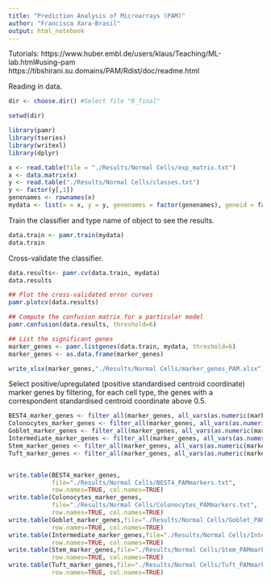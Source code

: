 ---
title: "Prediction Analysis of Microarrays (PAM)"
author: "Francisca Xara-Brasil"
output: html_notebook
---

Tutorials:
https://www.huber.embl.de/users/klaus/Teaching/ML-lab.html#using-pam
https://tibshirani.su.domains/PAM/Rdist/doc/readme.html

Reading in data.

```{r}
dir <- choose.dir() #Select file "R_final"

setwd(dir)

library(pamr)
library(tseries)
library(writexl)
library(dplyr)

x <- read.table(file = "./Results/Normal Cells/exp_matrix.txt") 
x <- data.matrix(x)
y <- read.table("./Results/Normal Cells/classes.txt")
y <- factor(y[,1])
genenames <- rownames(x)
mydata <- list(x = x, y = y, genenames = factor(genenames), geneid = factor(genenames))
```

Train the classifier and type name of object to see the results.

```{r}
data.train <- pamr.train(mydata)
data.train
```

Cross-validate the classifier.

```{r}
data.results<- pamr.cv(data.train, mydata)
data.results
```

```{r, fig.height=20, fig.width=10}
## Plot the cross-validated error curves
pamr.plotcv(data.results)
```


```{r}
## Compute the confusion matrix for a particular model 
pamr.confusion(data.results, threshold=6)
```

```{r}
## List the significant genes
marker_genes <- pamr.listgenes(data.train, mydata, threshold=6)
marker_genes <- as.data.frame(marker_genes)

write_xlsx(marker_genes,"./Results/Normal Cells/marker_genes_PAM.xlsx")
```

Select positive/upregulated (positive standardised centroid coordinate) marker genes by filtering, for each cell type, the genes with a correspondent standardised centroid coordinate above 0.5.

```{r}

BEST4_marker_genes <- filter_all(marker_genes, all_vars(as.numeric(marker_genes[,2]) > 0.5))
Colonocytes_marker_genes <- filter_all(marker_genes, all_vars(as.numeric(marker_genes[,3]) > 0.5))
Goblet_marker_genes <- filter_all(marker_genes, all_vars(as.numeric(marker_genes[,4]) > 0.5))
Intermediate_marker_genes <- filter_all(marker_genes, all_vars(as.numeric(marker_genes[,5]) > 0.5))
Stem_marker_genes <- filter_all(marker_genes, all_vars(as.numeric(marker_genes[,6]) > 0.5))
Tuft_marker_genes <- filter_all(marker_genes, all_vars(as.numeric(marker_genes[,7]) > 0.5))


write.table(BEST4_marker_genes,
            file="./Results/Normal Cells/BEST4_PAMmarkers.txt",
            row.names=TRUE, col.names=TRUE)
write.table(Colonocytes_marker_genes,
            file="./Results/Normal Cells/Colonocytes_PAMmarkers.txt",
            row.names=TRUE, col.names=TRUE)
write.table(Goblet_marker_genes,file="./Results/Normal Cells/Goblet_PAMmarkers.txt",
            row.names=TRUE, col.names=TRUE)
write.table(Intermediate_marker_genes,file="./Results/Normal Cells/Intermediate_PAMmarkers.txt",
            row.names=TRUE, col.names=TRUE)
write.table(Stem_marker_genes,file="./Results/Normal Cells/Stem_PAMmarkers.txt",
            row.names=TRUE, col.names=TRUE)
write.table(Tuft_marker_genes,file="./Results/Normal Cells/Tuft_PAMmarkers.txt",
            row.names=TRUE, col.names=TRUE)

```


